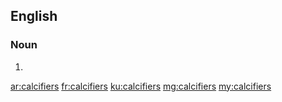 ==English==

===Noun===
{{head|en|plural}}

# {{plural of|calcifier|lang=en|nocat=1}}

[[ar:calcifiers]]
[[fr:calcifiers]]
[[ku:calcifiers]]
[[mg:calcifiers]]
[[my:calcifiers]]